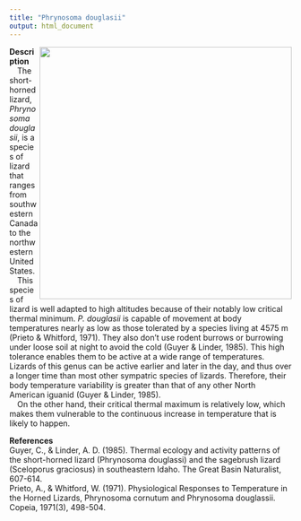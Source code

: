 ```yaml
---
title: "Phrynosoma douglasii"
output: html_document
---
```


<img src="https://calphotos.berkeley.edu/imgs/512x768/0000_0000/0210/2239.jpeg"
width = 450 
class="center"
align="right" />

**Description**  
&emsp;The short-horned lizard, *Phrynosoma douglasii*, is a species of lizard that ranges from southwestern Canada to the northwestern United States.  
&emsp;This species of lizard is well adapted to high altitudes because of their notably low critical thermal minimum. *P. douglasii* is capable of movement at body temperatures nearly as low as those tolerated by a species living at 4575 m (Prieto & Whitford, 1971). They also don't use rodent burrows or burrowing under loose soil at night to avoid the cold (Guyer & Linder, 1985). This high tolerance enables them to be active at a wide range of temperatures. Lizards of this genus can be active earlier and later in the day, and thus over a longer time than most other sympatric species of lizards. Therefore, their body temperature variability is greater than that of any other North American iguanid (Guyer & Linder, 1985).  
&emsp;On the other hand, their critical thermal maximum is relatively low, which makes them vulnerable to the continuous increase in temperature that is likely to happen.

**References**  
Guyer, C., & Linder, A. D. (1985). Thermal ecology and activity patterns of the short-horned lizard (Phrynosoma douglassi) and the sagebrush lizard (Sceloporus graciosus) in southeastern Idaho. The Great Basin Naturalist, 607-614.  
Prieto, A., & Whitford, W. (1971). Physiological Responses to Temperature in the Horned Lizards, Phrynosoma cornutum and Phrynosoma douglassii. Copeia, 1971(3), 498-504.
<br>
<br>
<!-- They expedite their morning rise in cloacal temperature by placing themselves in the warmest and fastest heating microhabitat (Prieto & Whitford, 1971).   -->